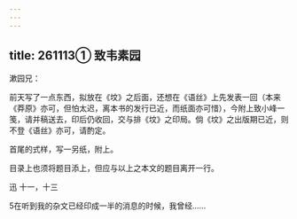 ```yaml
---
---
---
```

title: 261113① 致韦素园
---




漱园兄：

前天写了一点东西，拟放在《坟》之后面，还想在《语丝》上先发表一回（本来《莽原》亦可，但怕太迟，离本书的发行已近，而纸面亦可惜），今附上致小峰一笺，请并稿送去，印后仍收回，交与排《坟》之印局。倘《坟》之出版期已近，则不登《语丝》亦可，请酌定。

首尾的式样，写一另纸，附上。

目录上也须将题目添上，但应与以上之本文的题目离开一行。

迅 十一，十三



5在听到我的杂文已经印成一半的消息的时候，我曾经……